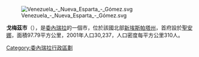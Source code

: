 [[Image:Venezuela_-_Nueva_Esparta_-_Gómez.svg|right]]

'''戈梅茲市'''（{{lang-es|Municipio Gómez}}），是[[委內瑞拉|委內瑞拉]]的一個市，位於該國北部[[新埃斯帕塔州|新埃斯帕塔州]]，首府設於[[聖安娜_(新埃斯帕塔州)|聖安娜]]，面積97.79平方公里，2001年人口30,237，人口密度每平方公里310人。

{{Venezuela-geo-stub}}
[[Category:委內瑞拉行政區劃|Category:委內瑞拉行政區劃]]
